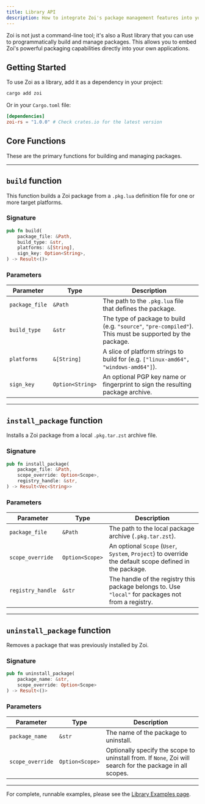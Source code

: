 ```yaml
---
title: Library API
description: How to integrate Zoi's package management features into your own Rust applications.
---
```


Zoi is not just a command-line tool; it's also a Rust library that you can use to programmatically build and manage packages. This allows you to embed Zoi's powerful packaging capabilities directly into your own applications.

## Getting Started

To use Zoi as a library, add it as a dependency in your project:

```sh
cargo add zoi
```

Or in your `Cargo.toml` file:

```toml
[dependencies]
zoi-rs = "1.0.0" # Check crates.io for the latest version
```

## Core Functions

These are the primary functions for building and managing packages.

<Cards>
  <Card
    title="build"
    href="#build-function"
    description="Builds a Zoi package from a local .pkg.lua file."
  />
  <Card
    title="install_package"
    href="#install_package-function"
    description="Installs a Zoi package from a local package archive."
  />
  <Card
    title="uninstall_package"
    href="#uninstall_package-function"
    description="Uninstalls a Zoi package."
  />
</Cards>

---

## `build` function

This function builds a Zoi package from a `.pkg.lua` definition file for one or more target platforms.

### Signature

```rust
pub fn build(
    package_file: &Path,
    build_type: &str,
    platforms: &[String],
    sign_key: Option<String>,
) -> Result<()>
```

### Parameters

| Parameter      | Type             | Description                                                                                              |
| -------------- | ---------------- | -------------------------------------------------------------------------------------------------------- |
| `package_file` | `&Path`          | The path to the `.pkg.lua` file that defines the package.                                                |
| `build_type`   | `&str`           | The type of package to build (e.g. `"source"`, `"pre-compiled"`). This must be supported by the package. |
| `platforms`    | `&[String]`      | A slice of platform strings to build for (e.g. `["linux-amd64", "windows-amd64"]`).                      |
| `sign_key`     | `Option<String>` | An optional PGP key name or fingerprint to sign the resulting package archive.                           |

---

## `install_package` function

Installs a Zoi package from a local `.pkg.tar.zst` archive file.

### Signature

```rust
pub fn install_package(
    package_file: &Path,
    scope_override: Option<Scope>,
    registry_handle: &str,
) -> Result<Vec<String>>
```

### Parameters

| Parameter         | Type            | Description                                                                                             |
| ----------------- | --------------- | ------------------------------------------------------------------------------------------------------- |
| `package_file`    | `&Path`         | The path to the local package archive (`.pkg.tar.zst`).                                                 |
| `scope_override`  | `Option<Scope>` | An optional `Scope` (`User`, `System`, `Project`) to override the default scope defined in the package. |
| `registry_handle` | `&str`          | The handle of the registry this package belongs to. Use `"local"` for packages not from a registry.     |

---

## `uninstall_package` function

Removes a package that was previously installed by Zoi.

### Signature

```rust
pub fn uninstall_package(
    package_name: &str,
    scope_override: Option<Scope>
) -> Result<()>
```

### Parameters

| Parameter        | Type            | Description                                                                                               |
| ---------------- | --------------- | --------------------------------------------------------------------------------------------------------- |
| `package_name`   | `&str`          | The name of the package to uninstall.                                                                     |
| `scope_override` | `Option<Scope>` | Optionally specify the scope to uninstall from. If `None`, Zoi will search for the package in all scopes. |

---

For complete, runnable examples, please see the [Library Examples page](/docs/zds/zoi/lib/examples).
